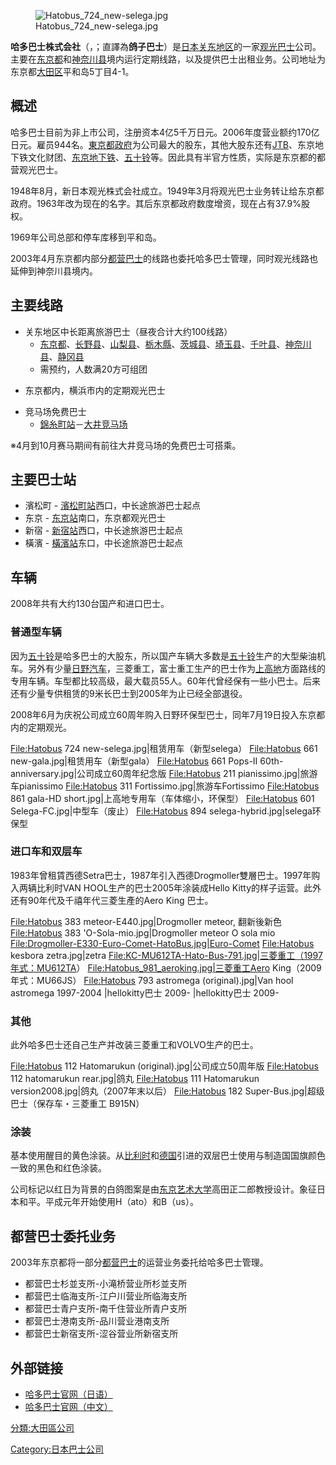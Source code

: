 {{Unreferenced|time=2020-10-27T08:41:16+00:00}}
[[File:Hatobus_724_new-selega.jpg|thumb]]

'''哈多巴士株式会社'''（{{jpn|j=はとバス|hg=|rm=Hato basu|f=h}}，{{lang|en|''Hato Bus Co., Ltd.''}}；直譯為'''鸽子巴士'''）是[[日本|日本]][[关东地区|关东地区]]的一家[[观光|观光]][[巴士|巴士]]公司。主要在[[东京都|东京都]]和[[神奈川县|神奈川县]]境内运行定期线路，以及提供巴士出租业务。公司地址为东京都[[大田区|大田区]]平和岛5丁目4-1。

== 概述 ==
哈多巴士目前为非上市公司，注册资本4亿5千万日元。2006年度营业额约170亿日元。雇员944名。[[東京都廳|東京都政府]]为公司最大的股东，其他大股东还有[[JTB|JTB]]、东京地下铁文化财团、[[东京地下铁|东京地下铁]]、[[五十铃|五十铃]]等。因此具有半官方性质，实际是东京都的都营观光巴士。

1948年8月，新日本观光株式会社成立。1949年3月将观光巴士业务转让给东京都政府。1963年改为现在的名字。其后东京都政府数度增资，现在占有37.9%股权。

1969年公司总部和停车库移到平和岛。

2003年4月东京都内部分[[都营巴士|都营巴士]]的线路也委托哈多巴士管理，同时观光线路也延伸到神奈川县境内。

== 主要线路 ==
* 关东地区中长距离旅游巴士（昼夜合计大约100线路）
** [[东京都|东京都]]、[[长野县|长野县]]、[[山梨县|山梨县]]、[[栃木縣|栃木縣]]、[[茨城县|茨城县]]、[[埼玉县|埼玉县]]、[[千叶县|千叶县]]、[[神奈川县|神奈川县]]、[[静冈县|静冈县]]
** 需预约，人数满20方可组团

* 东京都内，横浜市内的定期观光巴士

* 竞马场免费巴士
** [[錦糸町站|錦糸町站]]－[[大井竞马场|大井竞马场]]

※4月到10月赛马期间有前往大井竞马场的免费巴士可搭乘。

== 主要巴士站 ==
* 濱松町 - [[濱松町站|濱松町站]]西口，中长途旅游巴士起点
* 东京 - [[东京站|东京站]]南口，东京都观光巴士
* 新宿 - [[新宿站|新宿站]]西口，中长途旅游巴士起点
* 橫濱 - [[橫濱站|橫濱站]]东口，中长途旅游巴士起点

== 车辆 ==
2008年共有大约130台国产和进口巴士。

=== 普通型车辆 ===
因为[[五十铃|五十铃]]是哈多巴士的大股东，所以国产车辆大多数是[[五十铃|五十铃]]生产的大型柴油机车。另外有少量[[日野汽车|日野汽车]]，三菱重工，富士重工生产的巴士作为[[上高地|上高地]]方面路线的专用车辆。车型都比较高级，最大载员55人。60年代曾经保有一些小巴士。后来还有少量专供租赁的9米长巴士到2005年为止已经全部退役。

2008年6月为庆祝公司成立60周年购入日野环保型巴士，同年7月19日投入东京都内的定期观光。
<gallery>
File:Hatobus 724 new-selega.jpg|租赁用车（新型selega）
File:Hatobus 661 new-gala.jpg|租赁用车（新型gala）
File:Hatobus 661 Pops-II 60th-anniversary.jpg|公司成立60周年纪念版
File:Hatobus 211 pianissimo.jpg|旅游车pianissimo
File:Hatobus 311 Fortissimo.jpg|旅游车Fortissimo
File:Hatobus 861 gala-HD short.jpg|上高地专用车（车体缩小，环保型）
File:Hatobus 601 Selega-FC.jpg|中型车（废止）
File:Hatobus 894 selega-hybrid.jpg|selega环保型
</gallery>

=== 进口车和双层车 ===
1983年曾租賃西德Setra巴士，1987年引入西德Drogmoller雙層巴士。1997年购入两辆比利时VAN HOOL生产的巴士2005年涂装成Hello Kitty的样子运营。此外还有90年代及千禧年代三菱生產的Aero King 巴士。

<gallery>
File:Hatobus 383 meteor-E440.jpg|Drogmoller meteor, 翻新後新色
File:Hatobus 383 'O-Sola-mio.jpg|Drogmoller meteor O sola mio
File:Drogmoller-E330-Euro-Comet-HatoBus.jpg|Euro-Comet
File:Hatobus kesbora zetra.jpg|zetra
File:KC-MU612TA-Hato-Bus-791.jpg|三菱重工（1997年式：MU612TA）
File:Hatobus_981_aeroking.jpg|三菱重工Aero King（2009年式：MU66JS）
File:Hatobus 793 astromega (original).jpg|Van hool astromega 1997-2004
|hellokitty巴士 2009-
|hellokitty巴士 2009-
</gallery>

=== 其他 ===
此外哈多巴士还自己生产并改装三菱重工和VOLVO生产的巴士。

<gallery>
File:Hatobus 112 Hatomarukun (original).jpg|公司成立50周年版
File:Hatobus 112 hatomarukun rear.jpg|鸽丸
File:Hatobus 111 Hatomarukun version2008.jpg|鸽丸（2007年末以后）
File:Hatobus 182 Super-Bus.jpg|超级巴士（保存车・三菱重工 B915N）
</gallery>

=== 涂装 ===
基本使用醒目的黄色涂装。从[[比利时|比利时]]和[[德国|德国]]引进的双层巴士使用与制造国国旗颜色一致的黑色和红色涂装。

公司标记以红日为背景的白鸽图案是由[[东京艺术大学|东京艺术大学]]高田正二郎教授设计。象征日本和平。平成元年开始使用H（ato）和B（us）。

== 都营巴士委托业务 ==
2003年东京都将一部分[[都营巴士|都营巴士]]的运营业务委托给哈多巴士管理。

* 都营巴士杉並支所-小滝桥营业所杉並支所
* 都营巴士临海支所-江户川营业所临海支所
* 都营巴士青户支所-南千住营业所青户支所
* 都营巴士港南支所-品川营业港南支所
* 都营巴士新宿支所-涩谷营业所新宿支所

== 外部链接 ==
* [https://web.archive.org/web/20100206145250/http://www.hatobus.co.jp/ 哈多巴士官网（日语）]
* [https://web.archive.org/web/20100106153133/http://www.hatobus.com/cs/index.html 哈多巴士官网（中文）]

{{关东地方公共巴士经营者列表|state=collapsed}}
{{DEFAULTSORT:Hato Bus}}
[[Category:日本巴士公司|Category:日本巴士公司]]
[[分類:大田區公司|分類:大田區公司]]